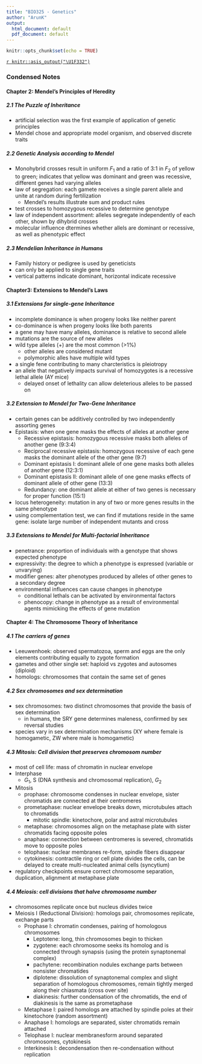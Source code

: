 ```yaml
---
title: "BIO325 - Genetics"
author: "ArunK"
output:
  html_document: default
  pdf_document: default
---
```


```r
knitr::opts_chunk$set(echo = TRUE)
```

[`r knitr::asis_output("\U1F332")`](https://arun-krishnaraj.github.io/evergreen)

### Condensed Notes

#### Chapter 2: Mendel's Principles of Heredity
##### 2.1 The Puzzle of Inheritance

- artificial selection was the first example of application of genetic principles
- Mendel chose and appropriate model organism, and observed discrete traits

##### 2.2 Genetic Analysis according to Mendel

- Monohybrid crosses result in uniform $F_1$ and a ratio of 3:1 in $F_2$ of yellow to green; indicates that yellow was dominant and green was recessive, different genes had varying alleles
- law of segregation: each gamete receives a single parent allele and unite at random during fertilization
  - Mendel's results illustrate sum and product rules
- test crosses to homozygous recessive to determine genotype
- law of independent assortment: alleles segregate independently of each other, shown by dihybrid crosses
- molecular influence dtermines whether allels are dominant or recessive, as well as phenotypic effect

##### 2.3 Mendelian Inheritance in Humans

- Family history or pedigree is used by geneticists
- can only be applied to single gene traits
- vertical patterns indicate dominant, horizontal indicate recessive

#### Chapter3: Extensions to Mendel's Laws

##### 3.1 Extensions for single-gene Inheritance

- incomplete dominance is when progeny looks like neither parent
- co-dominance is when progeny looks like both parents
- a gene may have many alleles, dominance is relative to second allele
- mutations are the source of new alleles
- wild type alleles (+) are the most common (>1%)
  - other alleles are considered mutant
  - polymorphic alles have multiple wild types 
- a single fene contributing to many charcteristics is pleiotropy 
- an allele that negatively impacts survival of homozygotes is a recessive lethal allele (AY mice)
  - delayed onset of lethality can allow deleterious alleles to be passed on
  
##### 3.2 Extension to Mendel for Two-Gene Inheritance
- certain genes can be additively controlled by two independently assorting genes
- Epistasis: when one gene masks the effects of alleles at another gene
  - Recessive epistasis: homozygous recessive masks both alleles of another gene (9:3:4)
  - Reciprocal recessive epistasis: homozygous recessive of each gene masks the dominant allele of the other gene (9:7)
  - Dominant epistasis I: dominant allele of one gene masks both alleles of another gene (12:3:1)
  - Dominant epistasis II: dominant allele of one gene masks effects of dominant allele of other gene (13:3)
  - Redundancy: one dominant allele at either of two genes is necessary for proper function (15:1)
- locus heterogeneity: mutation in any of two or more genes results in the same phenotype
- using complementation test, we can find if mutations reside in the same gene: isolate large number of independent mutants and cross

##### 3.3 Extensions to Mendel for Multi-factorial Inheritance
- penetrance: proportion of individuals with a genotype that shows expected phenotype
- expressivity: the degree to which a phenotype is expressed (variable or unvarying)
- modifier genes: alter phenotypes produced by alleles of other genes to a secondary degree
- environmental influences can cause changes in phenotype
  - conditional lethals can be activated by environmental factors
  - phenocopy: change in phenotype as a result of environmental agents mimicking the effects of gene mutation
  
#### Chapter 4: The Chromosome Theory of Inheritance
##### 4.1 The carriers of genes
- Leeuwenhoek: observed spermatozoa, sperm and eggs are the only elements contributing equally to zygote formation
- gametes and other single set: haploid vs zygotes and autosomes (diploid)
- homologs: chromosomes that contain the same set of genes

##### 4.2 Sex chromosomes and sex determination
- sex chromosomes: two distinct chromosomes that provide the basis of sex determination
  - in humans, the SRY gene determines maleness, confirmed by sex reversal studies
- species vary in sex determination mechanisms (XY where female is homogametic, ZW where male is homogametic)

##### 4.3 Mitosis: Cell division that preserves chromosom number
- most of cell life: mass of chromatin in nuclear envelope
- Interphase
  - $G_1$, S (DNA synthesis and chromosomal replication), $G_2$
- Mitosis
  - prophase: chromosome condenses in nuclear envelope, sister chromatids are connected at their centromeres
  - prometaphase: nuclear envelope breaks down, microtubules attach to chromatids
    - mitotic spindle: kinetochore, polar and astral microtubules
  - metaphase: chromosomes align on the metaphase plate with sister chromatids facing opposite poles
  - anaphase: connection between centromeres is severed, chromatids move to opposite poles
  - telophase: nuclear membranes re-form, spindle fibers disappear
  - cytokinesis: contractile ring or cell plate divides the cells, can be delayed to create multi-nucleated animal cells (syncytium)
- regulatory checkpoints ensure correct chromosome separation, duplication, alignment at metaphase plate

##### 4.4 Meiosis: cell divisions that halve chromosome number
- chromosomes replicate once but nucleus divides twice
- Meiosis I (Reductional Division): homologs pair, chromosomes replicate, exchange parts
  - Prophase I: chromatin condenses, pairing of homologous chromosomes
    - Leptotene: long, thin chromosomes begin to thicken
    - zygotene: each chromosome seeks its homolog and is connected through synapsis (using the protein synaptonemal complex)
    - pachytene: recombination nodules exchange parts between nonsister chromatides
    - diplotene: dissolution of synaptonemal complex and slight separation of homologous chromosomes, remain tightly merged along their chiasmata (cross over site)
    - diakinesis: further condensation of the chromatids, the end of diakinesis is the same as prometaphase
  - Metaphase I: paired homologs are attached by spindle poles at their kinetochore (random assortment)
  - Anaphase I: homologs are separated, sister chromatids remain attached
  - Telophase I: nuclear membranesform around separated chromosomes, cytokinesis
  - Interkinesis I: decondensation then re-condensation without replication
  


